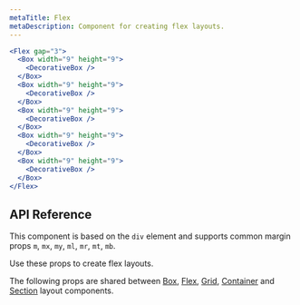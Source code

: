 ```yaml
---
metaTitle: Flex
metaDescription: Component for creating flex layouts.
---
```


```jsx live=true
<Flex gap="3">
  <Box width="9" height="9">
    <DecorativeBox />
  </Box>
  <Box width="9" height="9">
    <DecorativeBox />
  </Box>
  <Box width="9" height="9">
    <DecorativeBox />
  </Box>
  <Box width="9" height="9">
    <DecorativeBox />
  </Box>
  <Box width="9" height="9">
    <DecorativeBox />
  </Box>
</Flex>
```

## API Reference

This component is based on the `div` element and supports common margin props `m`, `mx`, `my`, `ml`, `mr`, `mt`, `mb`.

Use these props to create flex layouts.

<ThemesPropsTable name="flex" />

The following props are shared between [Box](./box), [Flex](./flex), [Grid](./grid), [Container](./container) and [Section](./section) layout components.

<ThemesPropsTable name="layout" />
